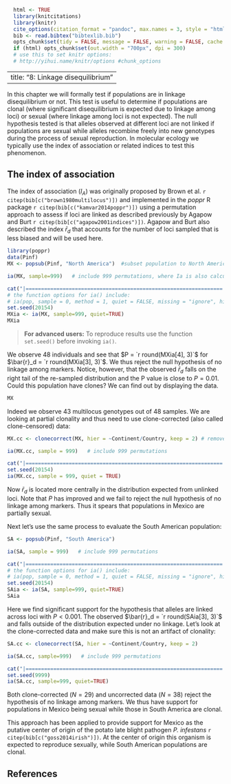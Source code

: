 ```r
  html <- TRUE
  library(knitcitations)
  library(knitr)
  cite_options(citation_format = "pandoc", max.names = 3, style = "html", hyperlink = "to.doc")
  bib <- read.bibtex("bibtexlib.bib")
  opts_chunk$set(tidy = FALSE, message = FALSE, warning = FALSE, cache = TRUE)
  if (html) opts_chunk$set(out.width = "700px", dpi = 300) 
  # use this to set knitr options: 
  # http://yihui.name/knitr/options #chunk_options
```
---
title: "8: Linkage disequilibrium"
---

In this chapter we will formally test if populations are in linkage
disequilibrium or not. This test is useful to determine if populations are
clonal (where significant disequilibrium is expected due to linkage among loci) or sexual (where linkage among loci is not expected). The null hypothesis tested is that alleles
observed at different loci are not linked if populations are sexual while
alleles recombine freely  into new genotypes during the process of sexual
reproduction. In molecular ecology we typically use the index of association or
related indices to test this phenomenon.

The index of association
-----

The index of association ($I_A$) was originally proposed by Brown et al. `r citep(bib[c("brown1980multilocus")])` and implemented in the *poppr* R package `r citep(bib[c("kamvar2014poppr")])` using a permutation approach to assess if loci are linked as described previously by Agapow and Burt `r citep(bib[c("agapow2001indices")])`. Agapow and Burt also described the index $\bar{r}_d$ that accounts for the number of loci sampled that is less biased and will be used here. 

```r
library(poppr)
data(Pinf)
MX <- popsub(Pinf, "North America")  #subset population to North America
```
```r
ia(MX, sample=999)   # include 999 permutations, where Ia is also calculated for the observed data, thus enabling a null distribution of 1000 observations
```
```r
cat("|================================================================| 100%\n")
# the function options for ia() include:
# ia(pop, sample = 0, method = 1, quiet = FALSE, missing = "ignore", hist = TRUE)
set.seed(20154) 
MXia <- ia(MX, sample=999, quiet=TRUE)
MXia
```

> **For advanced users:** To reproduce results use the function `set.seed()` before invoking `ia()`.

We observe 48 individuals and see that $P = `r round(MXia[4], 3)`$ for $\bar{r}_d = `r round(MXia[3], 3)`$. We thus reject the null hypothesis of no linkage among markers. Notice, however, that the observed $\bar{r}_d$ falls on the right tail of the re-sampled distribution and the P value is close to $P = 0.01$. Could this population have clones? We can find out by displaying the data.

```r
MX
```

Indeed we observe 43 multilocus genotypes out of 48 samples. We are looking at partial clonality and thus need to use clone-corrected (also called clone-censored) data:

```r
MX.cc <- clonecorrect(MX, hier = ~Continent/Country, keep = 2) # remove clones from Mexican population
```
```r
ia(MX.cc, sample = 999)   # include 999 permutations
```
```r
cat("|================================================================| 100%\n")
set.seed(20154)
ia(MX.cc, sample = 999, quiet = TRUE)
```

Now $\bar{r}_d$ is located more centrally in the distribution expected from unlinked loci. Note that $P$ has improved and we fail to reject the null hypothesis of no linkage among markers. Thus it spears that populations in Mexico are partially sexual. 

Next let's use the same process to evaluate the South American population:

```r
SA <- popsub(Pinf, "South America")
```
```r
ia(SA, sample = 999)   # include 999 permutations
```
```r
cat("|================================================================| 100%\n")
# the function options for ia() include:
# ia(pop, sample = 0, method = 1, quiet = FALSE, missing = "ignore", hist = TRUE)
set.seed(20154) 
SAia <- ia(SA, sample=999, quiet=TRUE)
SAia
```

Here we find significant support for the hypothesis that alleles are linked across loci with $P < 0.001$. The observed $\bar{r}_d = `r round(SAia[3], 3)`$ and falls outside of the distribution expected under no linkage. Let's look at the clone-corrected data and make sure this is not an artifact of clonality:

```r
SA.cc <- clonecorrect(SA, hier = ~Continent/Country, keep = 2)
```
```r
ia(SA.cc, sample=999)   # include 999 permutations
```
```r
cat("|================================================================| 100%\n")
set.seed(9999)
ia(SA.cc, sample=999, quiet=TRUE)
```

Both clone-corrected ($N = 29$) and uncorrected data ($N = 38$) reject the hypothesis of no linkage among markers. We thus have support for populations in Mexico being sexual while those in South America are clonal. 

This approach has been applied to provide support for Mexico as the putative center of origin of the potato late blight pathogen *P. infestans* `r citep(bib[c("goss2014irish")])`. At the center of origin this organism is expected to reproduce sexually, while South American populations are clonal. 

References
----------

<!--------->